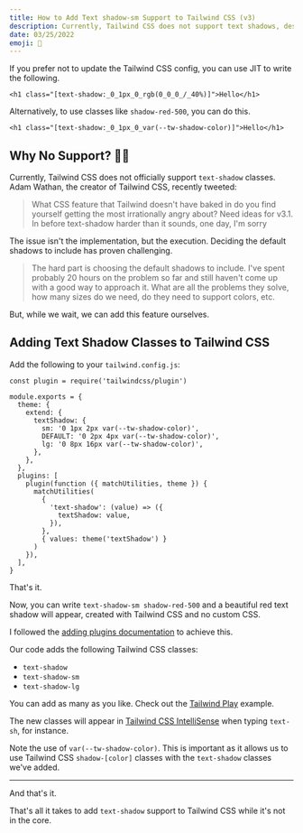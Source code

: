 ```yaml
---
title: How to Add Text shadow-sm Support to Tailwind CSS (v3)
description: Currently, Tailwind CSS does not support text shadows, despite being a highly requested feature. This guide shows you how to add it yourself.
date: 03/25/2022
emoji: 👤
---
```


If you prefer not to update the Tailwind CSS config, you can use JIT to write the following.

```
<h1 class="[text-shadow:_0_1px_0_rgb(0_0_0_/_40%)]">Hello</h1>
```

Alternatively, to use classes like `shadow-red-500`, you can do this.

```
<h1 class="[text-shadow:_0_1px_0_var(--tw-shadow-color)]">Hello</h1>
```

## Why No Support? 🤷‍♂️

Currently, Tailwind CSS does not officially support `text-shadow` classes. Adam Wathan, the creator of Tailwind CSS, recently tweeted:

> What CSS feature that Tailwind doesn't have baked in do you find yourself getting the most irrationally angry about? Need ideas for v3.1. In before text-shadow harder than it sounds, one day, I'm sorry

The issue isn't the implementation, but the execution. Deciding the default shadows to include has proven challenging.

> The hard part is choosing the default shadows to include. I've spent probably 20 hours on the problem so far and still haven't come up with a good way to approach it. What are all the problems they solve, how many sizes do we need, do they need to support colors, etc.

But, while we wait, we can add this feature ourselves.

## Adding Text Shadow Classes to Tailwind CSS

Add the following to your `tailwind.config.js`:

```
const plugin = require('tailwindcss/plugin')

module.exports = {
  theme: {
    extend: {
      textShadow: {
        sm: '0 1px 2px var(--tw-shadow-color)',
        DEFAULT: '0 2px 4px var(--tw-shadow-color)',
        lg: '0 8px 16px var(--tw-shadow-color)',
      },
    },
  },
  plugins: [
    plugin(function ({ matchUtilities, theme }) {
      matchUtilities(
        {
          'text-shadow': (value) => ({
            textShadow: value,
          }),
        },
        { values: theme('textShadow') }
      )
    }),
  ],
}
```

That's it.

Now, you can write `text-shadow-sm shadow-red-500` and a beautiful red text shadow will appear, created with Tailwind CSS and no custom CSS.

I followed the [adding plugins documentation](https://tailwindcss.com/docs/plugins#adding-utilities) to achieve this.

Our code adds the following Tailwind CSS classes:

- `text-shadow`
- `text-shadow-sm`
- `text-shadow-lg`

You can add as many as you like. Check out the [Tailwind Play](https://play.tailwindcss.com/oniahnu34l) example.

The new classes will appear in [Tailwind CSS IntelliSense](https://tailwindcss.com/docs/editor-setup#intelli-sense-for-vs-code) when typing `text-sh`, for instance.

Note the use of `var(--tw-shadow-color)`. This is important as it allows us to use Tailwind CSS `shadow-[color]` classes with the `text-shadow` classes we've added.

---

And that's it.

That's all it takes to add `text-shadow` support to Tailwind CSS while it's not in the core.
